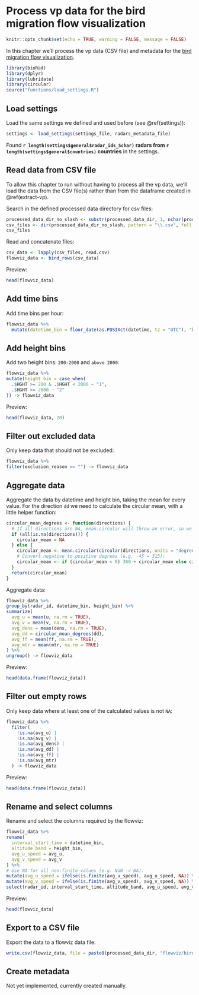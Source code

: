 # Process vp data for the bird migration flow visualization {#vp-to-flowviz}

```r
knitr::opts_chunk$set(echo = TRUE, warning = FALSE, message = FALSE)
```

In this chapter we'll process the vp data (CSV file) and metadata for the [bird migration flow visualization](http://enram.github.io/bird-migration-flow-visualization/viz/).

```r
library(bioRad)
library(dplyr)
library(lubridate)
library(circular)
source("functions/load_settings.R")
```

## Load settings

Load the same settings we defined and used before (see \@ref(settings)):

```r
settings <- load_settings(settings_file, radars_metadata_file)
```

Found **`r length(settings$general$radar_ids_5char)` radars from `r length(settings$general$countries)` countries** in the settings.

## Read data from CSV file

To allow this chapter to run without having to process all the vp data, we'll load the data from the CSV file(s) rather than from the dataframe created in \@ref(extract-vp).

Search in the defined processed data directory for csv files:

```r
processed_data_dir_no_slash <- substr(processed_data_dir, 1, nchar(processed_data_dir)-1) 
csv_files <- dir(processed_data_dir_no_slash, pattern = "\\.csv", full.names = TRUE, recursive = FALSE)
csv_files
```

Read and concatenate files:

```r
csv_data <- lapply(csv_files, read.csv)
flowviz_data <- bind_rows(csv_data)
```

Preview:

```r
head(flowviz_data)
```

## Add time bins

Add time bins per hour:

```r
flowviz_data %>%
  mutate(datetime_bin = floor_date(as.POSIXct(datetime, tz = "UTC"), "hour")) -> flowviz_data
```

## Add height bins

Add two height bins: `200-2000` and `above 2000`:

```r
flowviz_data %>%
mutate(height_bin = case_when(
  .$HGHT >= 200 & .$HGHT < 2000 ~ "1",
  .$HGHT >= 2000 ~ "2"
)) -> flowviz_data
```

Preview:

```r
head(flowviz_data, 20)
```

## Filter out excluded data

Only keep data that should not be excluded:

```r
flowviz_data %>%
filter(exclusion_reason == "") -> flowviz_data
```

## Aggregate data

Aggregate the data by datetime and height bin, taking the mean for every value. For the direction `dd` we need to calculate the circular mean, with a little helper function:

```r
circular_mean_degrees <- function(directions) {
  # If all directions are NA, mean.circular will throw an error, so we test it beforehand:
  if (all(is.na(directions))) {
    circular_mean = NA
  } else {
    circular_mean <- mean.circular(circular(directions, units = "degrees"), na.rm = TRUE)[[1]]
    # Convert negative to positive degrees (e.g. -45 = 315):
    circular_mean <- if (circular_mean < 0) 360 + circular_mean else circular_mean
  }
  return(circular_mean)
}
```

Aggregate data:

```r
flowviz_data %>%
group_by(radar_id, datetime_bin, height_bin) %>%
summarize(
  avg_u = mean(u, na.rm = TRUE),
  avg_v = mean(v, na.rm = TRUE),
  avg_dens = mean(dens, na.rm = TRUE),
  avg_dd = circular_mean_degrees(dd),
  avg_ff = mean(ff, na.rm = TRUE),
  avg_mtr = mean(mtr, na.rm = TRUE)
) %>%
ungroup() -> flowviz_data
```

Preview:

```r
head(data.frame(flowviz_data))
```

## Filter out empty rows

Only keep data where at least one of the calculated values is not `NA`:

```r
flowviz_data %>%
  filter(
    !is.na(avg_u) | 
    !is.na(avg_v) | 
    !is.na(avg_dens) | 
    !is.na(avg_dd) | 
    !is.na(avg_ff) |
    !is.na(avg_mtr)
  ) -> flowviz_data

```

Preview:

```r
head(data.frame(flowviz_data))
```

## Rename and select columns

Rename and select the columns required by the flowviz:

```r
flowviz_data %>%
rename(
  interval_start_time = datetime_bin,
  altitude_band = height_bin,
  avg_u_speed = avg_u,
  avg_v_speed = avg_v
) %>%
# Use NA for all non-finite values (e.g. NaN -> NA):
mutate(avg_u_speed = ifelse(is.finite(avg_u_speed), avg_u_speed, NA)) %>% 
mutate(avg_v_speed = ifelse(is.finite(avg_v_speed), avg_v_speed, NA)) %>%
select(radar_id, interval_start_time, altitude_band, avg_u_speed, avg_v_speed) -> flowviz_data
```

Preview:

```r
head(flowviz_data)
```

## Export to a CSV file

Export the data to a flowviz data file:

```r
write.csv(flowviz_data, file = paste0(processed_data_dir, "flowviz/birds.csv"), na = "", row.names = FALSE)
```

## Create metadata

Not yet implemented, currently created manually.
